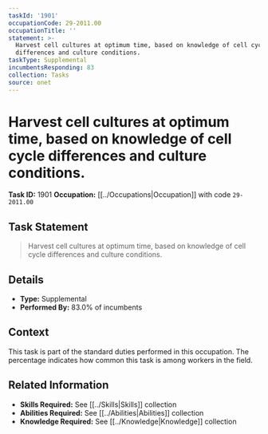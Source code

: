 ```yaml
---
taskId: '1901'
occupationCode: 29-2011.00
occupationTitle: ''
statement: >-
  Harvest cell cultures at optimum time, based on knowledge of cell cycle
  differences and culture conditions.
taskType: Supplemental
incumbentsResponding: 83
collection: Tasks
source: onet
---
```

# Harvest cell cultures at optimum time, based on knowledge of cell cycle differences and culture conditions.

**Task ID:** 1901
**Occupation:** [[../Occupations|Occupation]] with code `29-2011.00`

## Task Statement

> Harvest cell cultures at optimum time, based on knowledge of cell cycle differences and culture conditions.

## Details

- **Type:** Supplemental
- **Performed By:** 83.0% of incumbents

## Context

This task is part of the standard duties performed in this occupation. The percentage indicates how common this task is among workers in the field.

## Related Information

- **Skills Required:** See [[../Skills|Skills]] collection
- **Abilities Required:** See [[../Abilities|Abilities]] collection
- **Knowledge Required:** See [[../Knowledge|Knowledge]] collection
